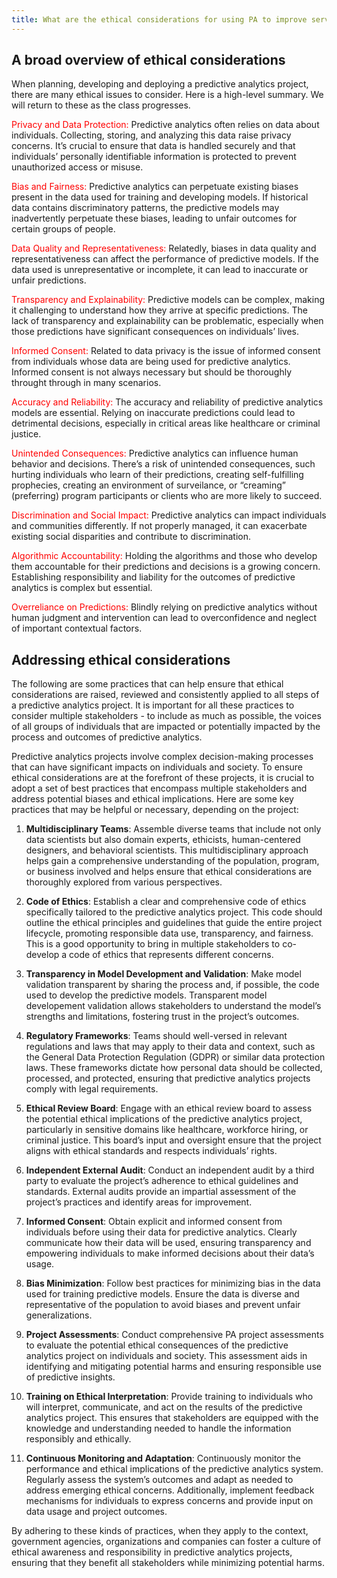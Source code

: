 ```yaml
---
title: What are the ethical considerations for using PA to improve services?
---
```


## A broad overview of ethical considerations

When planning, developing and deploying a predictive analytics project, there are many ethical issues to consider. Here is a high-level summary. We will return to these as the class progresses.

[Privacy and Data Protection:]{style="color:red"} Predictive analytics often relies on data about individuals. Collecting, storing, and analyzing this data raise privacy concerns. It's crucial to ensure that data is handled securely and that individuals' personally identifiable information is protected to prevent unauthorized access or misuse.

[Bias and Fairness:]{style="color:red"} Predictive analytics can perpetuate existing biases present in the data used for training and developing models. If historical data contains discriminatory patterns, the predictive models may inadvertently perpetuate these biases, leading to unfair outcomes for certain groups of people.

[Data Quality and Representativeness:]{style="color:red"} Relatedly, biases in data quality and representativeness can affect the performance of predictive models. If the data used is unrepresentative or incomplete, it can lead to inaccurate or unfair predictions.

[Transparency and Explainability:]{style="color:red"} Predictive models can be complex, making it challenging to understand how they arrive at specific predictions. The lack of transparency and explainability can be problematic, especially when those predictions have significant consequences on individuals' lives.

[Informed Consent:]{style="color:red"} Related to data privacy is the issue of informed consent from individuals whose data are being used for predictive analytics. Informed consent is not always necessary but should be thoroughly throught through in many scenarios.

[Accuracy and Reliability:]{style="color:red"} The accuracy and reliability of predictive analytics models are essential. Relying on inaccurate predictions could lead to detrimental decisions, especially in critical areas like healthcare or criminal justice.

[Unintended Consequences:]{style="color:red"} Predictive analytics can influence human behavior and decisions. There's a risk of unintended consequences, such hurting individuals who learn of their predictions, creating self-fulfilling prophecies, creating an environment of surveilance, or "creaming" (preferring) program participants or clients who are more likely to succeed.

[Discrimination and Social Impact:]{style="color:red"} Predictive analytics can impact individuals and communities differently. If not properly managed, it can exacerbate existing social disparities and contribute to discrimination.

[Algorithmic Accountability:]{style="color:red"} Holding the algorithms and those who develop them accountable for their predictions and decisions is a growing concern. Establishing responsibility and liability for the outcomes of predictive analytics is complex but essential.

[Overreliance on Predictions:]{style="color:red"} Blindly relying on predictive analytics without human judgment and intervention can lead to overconfidence and neglect of important contextual factors.

## Addressing ethical considerations {#addressEthical}

The following are some practices that can help ensure that ethical considerations are raised, reviewed and consistently applied to all steps of a predictive analytics project. It is important for all these practices to consider multiple stakeholders - to include as much as possible, the voices of all groups of individuals that are impacted or potentially impacted by the process and outcomes of predictive analytics.

Predictive analytics projects involve complex decision-making processes that can have significant impacts on individuals and society. To ensure ethical considerations are at the forefront of these projects, it is crucial to adopt a set of best practices that encompass multiple stakeholders and address potential biases and ethical implications. Here are some key practices that may be helpful or necessary, depending on the project:

1.  **Multidisciplinary Teams**: Assemble diverse teams that include not only data scientists but also domain experts, ethicists, human-centered designers, and behavioral scientists. This multidisciplinary approach helps gain a comprehensive understanding of the population, program, or business involved and helps ensure that ethical considerations are thoroughly explored from various perspectives.

2.  **Code of Ethics**: Establish a clear and comprehensive code of ethics specifically tailored to the predictive analytics project. This code should outline the ethical principles and guidelines that guide the entire project lifecycle, promoting responsible data use, transparency, and fairness. This is a good opportunity to bring in multiple stakeholders to co-develop a code of ethics that represents different concerns.

3.  **Transparency in Model Development and Validation**: Make model validation transparent by sharing the process and, if possible, the code used to develop the predictive models. Transparent model developement validation allows stakeholders to understand the model's strengths and limitations, fostering trust in the project's outcomes.

4.  **Regulatory Frameworks**: Teams should well-versed in relevant regulations and laws that may apply to their data and context, such as the General Data Protection Regulation (GDPR) or similar data protection laws. These frameworks dictate how personal data should be collected, processed, and protected, ensuring that predictive analytics projects comply with legal requirements.

5.  **Ethical Review Board**: Engage with an ethical review board to assess the potential ethical implications of the predictive analytics project, particularly in sensitive domains like healthcare, workforce hiring, or criminal justice. This board's input and oversight ensure that the project aligns with ethical standards and respects individuals' rights.

6.  **Independent External Audit**: Conduct an independent audit by a third party to evaluate the project's adherence to ethical guidelines and standards. External audits provide an impartial assessment of the project's practices and identify areas for improvement.

7.  **Informed Consent**: Obtain explicit and informed consent from individuals before using their data for predictive analytics. Clearly communicate how their data will be used, ensuring transparency and empowering individuals to make informed decisions about their data's usage.

8.  **Bias Minimization**: Follow best practices for minimizing bias in the data used for training predictive models. Ensure the data is diverse and representative of the population to avoid biases and prevent unfair generalizations.

9.  **Project Assessments**: Conduct comprehensive PA project assessments to evaluate the potential ethical consequences of the predictive analytics project on individuals and society. This assessment aids in identifying and mitigating potential harms and ensuring responsible use of predictive insights.

10. **Training on Ethical Interpretation**: Provide training to individuals who will interpret, communicate, and act on the results of the predictive analytics project. This ensures that stakeholders are equipped with the knowledge and understanding needed to handle the information responsibly and ethically.

11. **Continuous Monitoring and Adaptation**: Continuously monitor the performance and ethical implications of the predictive analytics system. Regularly assess the system's outcomes and adapt as needed to address emerging ethical concerns. Additionally, implement feedback mechanisms for individuals to express concerns and provide input on data usage and project outcomes.

By adhering to these kinds of practices, when they apply to the context, government agencies, organizations and companies can foster a culture of ethical awareness and responsibility in predictive analytics projects, ensuring that they benefit all stakeholders while minimizing potential harms.
